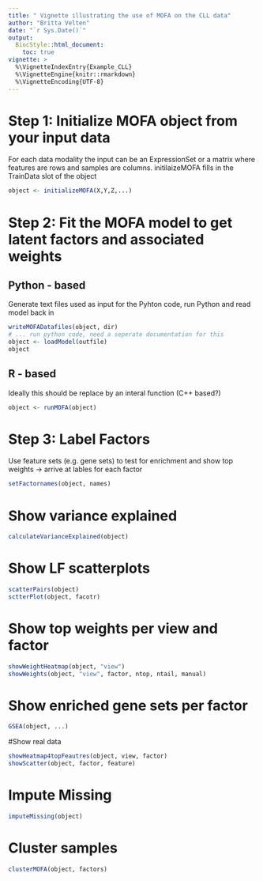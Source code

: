 ```yaml
---
title: " Vignette illustrating the use of MOFA on the CLL data"
author: "Britta Velten"
date: "`r Sys.Date()`"
output:
  BiocStyle::html_document:
    toc: true
vignette: >
  %\VignetteIndexEntry{Example_CLL}
  %\VignetteEngine{knitr::rmarkdown}
  %\VignetteEncoding{UTF-8}
---
```



# Step 1: Initialize MOFA object from your input data
For each data modality the input can be an ExpressionSet or a matrix where features are rows and samples are columns.
initilaizeMOFA fills in the TrainData slot of the object
```r
object <- initializeMOFA(X,Y,Z,...)
```

# Step 2: Fit the MOFA model to get latent factors and associated weights

## Python - based
Generate text files used as input for the Pyhton code, run Python and read model back in
```r
writeMOFADatafiles(object, dir)
# ... run python code, need a seperate documentation for this
object <- loadModel(outfile)
object
```

## R - based
Ideally this should be replace by an interal function (C++ based?)
```r
object <- runMOFA(object)
```


# Step 3: Label Factors
Use feature sets (e.g. gene sets) to test for enrichment and show top weights -> arrive at lables for each factor
```r
setFactornames(object, names)
```


# Show variance explained
```r
calculateVarianceExplained(object)
```

# Show LF scatterplots
```r
scatterPairs(object)
sctterPlot(object, facotr)
```

# Show top weights per view and factor
```r
showWeightHeatmap(object, "view")
showWeights(object, "view", factor, ntop, ntail, manual)

```


# Show enriched gene sets per factor
```r
GSEA(object, ...)
```

#Show real data
```r
showHeatmap4topFeautres(object, view, factor)
showScatter(object, factor, feature)
```


# Impute Missing
```r
imputeMissing(object)
```


# Cluster samples
```r
clusterMOFA(object, factors)
```

